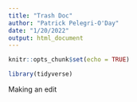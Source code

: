 ```yaml
---
title: "Trash Doc"
author: "Patrick Pelegri-O'Day"
date: "1/20/2022"
output: html_document
---
```


```r
knitr::opts_chunk$set(echo = TRUE)

library(tidyverse)
```

Making an edit
